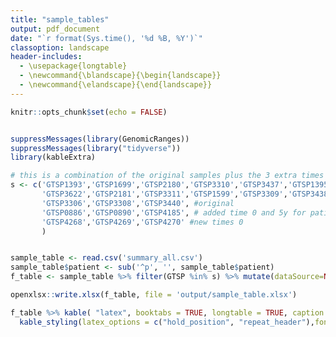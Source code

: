 ```yaml
---
title: "sample_tables"
output: pdf_document
date: "`r format(Sys.time(), '%d %B, %Y')`"
classoption: landscape
header-includes: 
  - \usepackage{longtable}
  - \newcommand{\blandscape}{\begin{landscape}}
  - \newcommand{\elandscape}{\end{landscape}}
---
```



<!-- \blandscape -->

```r
knitr::opts_chunk$set(echo = FALSE)


suppressMessages(library(GenomicRanges))
suppressMessages(library("tidyverse"))
library(kableExtra)

# this is a combination of the original samples plus the 3 extra times 0
s <- c('GTSP1393','GTSP1699','GTSP2180','GTSP3310','GTSP3437','GTSP1395','GTSP1701',
       'GTSP3622','GTSP2181','GTSP3311','GTSP1599','GTSP3309','GTSP3438','GTSP3626',
       'GTSP3306','GTSP3308','GTSP3440', #original
       'GTSP0886','GTSP0890','GTSP4185', # added time 0 and 5y for patient 5
       'GTSP4268','GTSP4269','GTSP4270' #new times 0
       )


sample_table <- read.csv('summary_all.csv')
sample_table$patient <- sub('^p', '', sample_table$patient)
f_table <- sample_table %>% filter(GTSP %in% s) %>% mutate(dataSource=NULL, Included= NULL) %>% arrange(patient, Timepoint)

openxlsx::write.xlsx(f_table, file = 'output/sample_table.xlsx')

f_table %>% kable( "latex", booktabs = TRUE, longtable = TRUE, caption = "Suplementary table XX") %>%
  kable_styling(latex_options = c("hold_position", "repeat_header"),font_size = 6)


```

<!-- \elandscape -->